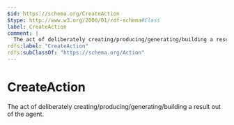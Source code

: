 ```yaml
---
$id: https://schema.org/CreateAction
$type: http://www.w3.org/2000/01/rdf-schema#Class
label: CreateAction
comment: |
  The act of deliberately creating/producing/generating/building a result out of the agent.
rdfs:label: "CreateAction"
rdfs:subClassOf: "https://schema.org/Action"
---
```


# CreateAction

The act of deliberately creating/producing/generating/building a result out of the agent.

